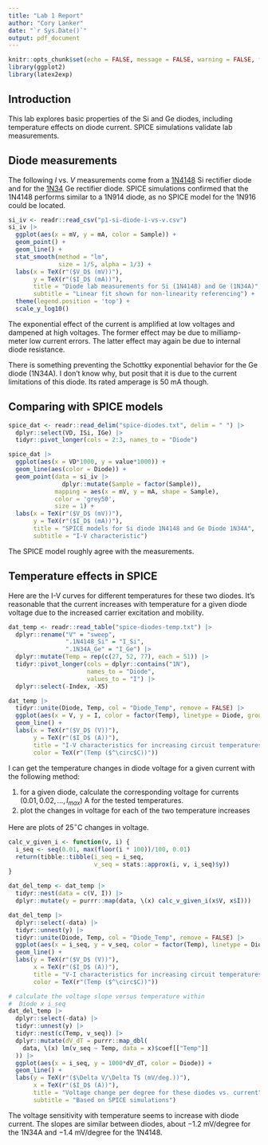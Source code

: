 ```yaml
---
title: "Lab 1 Report"
author: "Cory Lanker"
date: "`r Sys.Date()`"
output: pdf_document
---
```


```r
knitr::opts_chunk$set(echo = FALSE, message = FALSE, warning = FALSE, fig.height = 3.25, fig.width = 6.5, fig.align = 'center')
library(ggplot2)
library(latex2exp)
```

## Introduction

This lab explores basic properties of the Si and Ge diodes, including temperature effects on diode current.
SPICE simulations validate lab measurements.

## Diode measurements

The following $I$ vs. $V$ measurements come from
a [1N4148](https://www.digikey.com/en/products/detail/onsemi/1N4148/458603) Si rectifier diode and
for the [1N34](https://www.digikey.com/en/products/detail/nte-electronics-inc/1N34A/11644260) Ge rectifier diode.
SPICE simulations confirmed that the 1N4148 performs similar
to a 1N914 diode, as no SPICE model for the 1N916 could be
located.

```r
si_iv <- readr::read_csv("p1-si-diode-i-vs-v.csv")
si_iv |>
  ggplot(aes(x = mV, y = mA, color = Sample)) +
  geom_point() +
  geom_line() +
  stat_smooth(method = "lm",
              size = 1/5, alpha = 1/3) +
  labs(x = TeX(r"($V_D$ (mV))"),
       y = TeX(r"($I_D$ (mA))"),
       title = "Diode lab measurements for Si (1N4148) and Ge (1N34A)",
       subtitle = "Linear fit shown for non-linearity referencing") +
  theme(legend.position = 'top') +
  scale_y_log10()
```

The exponential effect of the current is amplified at low
voltages and dampened
at high voltages. The former effect may be due to milliamp-meter low current errors. The latter effect may again
be due to internal diode resistance.

There is something preventing the Schottky exponential behavior
for the Ge diode (1N34A). I don't know why, but posit that it is
due to the current limitations of this diode. Its rated amperage is
50 mA though.

## Comparing with SPICE models

```r
spice_dat <- readr::read_delim("spice-diodes.txt", delim = " ") |>
  dplyr::select(VD, ISi, IGe) |>
  tidyr::pivot_longer(cols = 2:3, names_to = "Diode")

spice_dat |> 
  ggplot(aes(x = VD*1000, y = value*1000)) +
  geom_line(aes(color = Diode)) +
  geom_point(data = si_iv |>
               dplyr::mutate(Sample = factor(Sample)), 
             mapping = aes(x = mV, y = mA, shape = Sample),
             color = 'grey50',
             size = 1) +
  labs(x = TeX(r"($V_D$ (mV))"),
       y = TeX(r"($I_D$ (mA))"),
       title = "SPICE models for Si diode 1N4148 and Ge Diode 1N34A",
       subtitle = "I-V characteristic")
```

The SPICE model roughly agree with the measurements.

## Temperature effects in SPICE

Here are the I-V curves for different temperatures for these two diodes.
It's reasonable that the current increases with temperature
for a given diode voltage due to the increased 
carrier excitation and mobility.

```r
dat_temp <- readr::read_table("spice-diodes-temp.txt") |>
  dplyr::rename("V" = "sweep",
                ".1N4148_Si" = "I_Si", 
                ".1N34A_Ge" = "I_Ge") |>
  dplyr::mutate(Temp = rep(c(27, 52, 77), each = 51)) |>
  tidyr::pivot_longer(cols = dplyr::contains("1N"),
                      names_to = "Diode",
                      values_to = "I") |>
  dplyr::select(-Index, -X5)

dat_temp |>
  tidyr::unite(Diode, Temp, col = "Diode_Temp", remove = FALSE) |>
  ggplot(aes(x = V, y = I, color = factor(Temp), linetype = Diode, group = Diode_Temp)) +
  geom_line() +
  labs(x = TeX(r"($V_D$ (V))"),
       y = TeX(r"($I_D$ (A))"),
       title = "I-V characteristics for increasing circuit temperatures in SPICE",
       color = TeX(r"(Temp ($^\circ$C))"))
```

I can get the temperature changes in diode voltage 
for a given current with the following method:

1. for a given diode, calculate the corresponding voltage
for currents $(0.01, 0.02, \dots, I_{max})$ A for
the tested temperatures.
2. plot the changes in voltage for each of the two
temperature increases

Here are plots of 25$^\circ$C changes in voltage.

```r
calc_v_given_i <- function(v, i) {
  i_seq <- seq(0.01, max(floor(i * 100))/100, 0.01)
  return(tibble::tibble(i_seq = i_seq,
                        v_seq = stats::approx(i, v, i_seq)$y))
}

dat_del_temp <- dat_temp |>
  tidyr::nest(data = c(V, I)) |>
  dplyr::mutate(y = purrr::map(data, \(x) calc_v_given_i(x$V, x$I)))
```


```r
dat_del_temp |>
  dplyr::select(-data) |>
  tidyr::unnest(y) |>
  tidyr::unite(Diode, Temp, col = "Diode_Temp", remove = FALSE) |>
  ggplot(aes(x = i_seq, y = v_seq, color = factor(Temp), linetype = Diode, group = Diode_Temp)) +
  geom_line() +
  labs(y = TeX(r"($V_D$ (V))"),
       x = TeX(r"($I_D$ (A))"),
       title = "V-I characteristics for increasing circuit temperatures in SPICE",
       color = TeX(r"(Temp ($^\circ$C))"))
```

```r
# calculate the voltage slope versus temperature within
#  Diode x i_seq
dat_del_temp |>
  dplyr::select(-data) |>
  tidyr::unnest(y) |>
  tidyr::nest(c(Temp, v_seq)) |>
  dplyr::mutate(dV_dT = purrr::map_dbl(
    data, \(x) lm(v_seq ~ Temp, data = x)$coef[["Temp"]]
  )) |>
  ggplot(aes(x = i_seq, y = 1000*dV_dT, color = Diode)) +
  geom_line() +
  labs(y = TeX(r"($\Delta V/\Delta T$ (mV/deg.))"),
       x = TeX(r"($I_D$ (A))"),
       title = "Voltage change per degree for these diodes vs. current",
       subtitle = "Based on SPICE simulations")
```

The voltage sensitivity with temperature seems to increase
with diode current. The slopes are similar between diodes,
about $-1.2$ mV/degree for the 1N34A and $-1.4$ mV/degree for the 1N4148.
